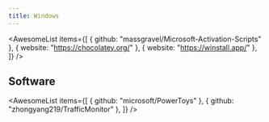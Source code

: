 ```yaml
---
title: Windows
---
```


<AwesomeList
  items={[
    { github: "massgravel/Microsoft-Activation-Scripts" },
    { website: "https://chocolatey.org/" },
    { website: "https://winstall.app/" },
  ]}
/>

## Software

<AwesomeList
  items={[
    { github: "microsoft/PowerToys" },
    { github: "zhongyang219/TrafficMonitor" },
  ]}
/>
